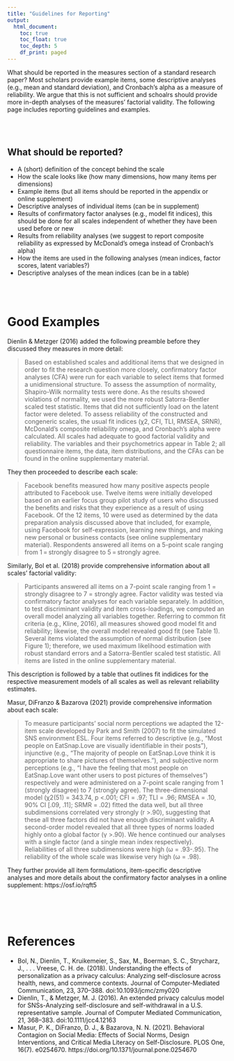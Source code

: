 ```yaml
---
title: "Guidelines for Reporting"
output: 
  html_document:
    toc: true
    toc_float: true
    toc_depth: 5
    df_print: paged
---
```



What should be reported in the measures section of a standard research paper? Most scholars provide example items, some descriptive analyses (e.g., mean and standard deviation), and Cronbach's alpha as a measure of reliability. We argue that this is not sufficient and schoalrs should provide more in-depth analyses of the measures' factorial validity. The following page includes reporting guidelines and examples. 


<br><br>

## What should be reported?


- A (short) definition of the concept behind the scale
- How the scale looks like (how many dimensions, how many items per dimensions)
- Example items (but all items should be reported in the appendix or online supplement)
- Descriptive analyses of individual items (can be in supplement)
- Results of confirmatory factor analyses (e.g., model fit indices), this should be done for all scales independent of whether they have been used before or new
- Results from reliability analyses (we suggest to report composite reliability as expressed by McDonald's omega instead of Cronbach's alpha)
- How the items are used in the following analyses (mean indices, factor scores, latent variables?)
- Descriptive analyses of the mean indices (can be in a table)


<br><br>

# Good Examples


Dienlin & Metzger (2016) added the following preamble before they discussed they measures in more detail: 


>Based on established scales and additional items that we designed in order to fit the research question more closely, confirmatory factor analyses (CFA) were run for each variable to select items that formed a unidimensional structure. To assess the assumption of normality, Shapiro-Wilk normality tests were done. As the results showed violations of normality, we used the more robust Satorra-Bentler scaled test statistic. Items that did not sufficiently load on the latent factor were deleted. To assess reliability of the constructed and congeneric scales, the usual fit indices (χ2, CFI, TLI, RMSEA, SRNR), McDonald's composite reliability omega, and Cronbach's alpha were calculated. All scales had adequate to good factorial validity and reliability. The variables and their psychometrics appear in Table 2; all questionnaire items, the data, item distributions, and the CFAs can be found in the online supplementary material.

They then proceeded to describe each scale: 

>Facebook benefits measured how many positive aspects people attributed to Facebook use. Twelve items were initially developed based on an earlier focus group pilot study of users who discussed the benefits and risks that they experience as a result of using Facebook. Of the 12 items, 10 were used as determined by the data preparation analysis discussed above that included, for example, using Facebook for self-expression, learning new things, and making new personal or business contacts (see online supplementary material). Respondents answered all items on a 5-point scale ranging from 1 = strongly disagree to 5 = strongly agree.


Similarly, Bol et al. (2018) provide comprehensive information about all scales' factorial validity:

>Participants answered all items on a 7-point scale ranging from 1 = strongly disagree to 7 = strongly agree. Factor validity was tested via confirmatory factor analyses for each variable separately. In addition, to test discriminant validity and item cross-loadings, we computed an overall model analyzing all variables together. Referring to common fit criteria (e.g., Kline, 2016), all measures showed good model fit and reliability; likewise, the overall model revealed good fit (see Table 1). Several items violated the assumption of normal distribution (see Figure 1); therefore, we used maximum likelihood estimation with robust standard errors and a Satorra-Bentler scaled test statistic. All items are listed in the online supplementary material.

This description is followed by a table that outlines fit indidices for the respective measurement models of all scales as well as relevant reliability estimates. 


Masur, DiFranzo & Bazarova (2021) provide comprehensive information about each scale:

>To measure participants’ social norm perceptions we adapted the 12-item scale developed by Park and Smith (2007) to fit the simulated SNS environment ESL. Four items referred to descriptive (e.g., “Most people on EatSnap.Love are visually identifiable in their posts”), injunctive (e.g., “The majority of people on EatSnap.Love think it is appropriate to share pictures of themselves.”), and subjective norm perceptions (e.g., “I have the feeling that most people on EatSnap.Love want other users to post pictures of themselves”) respectively and were administered on a 7-point scale ranging from 1 (strongly disagree) to 7 (strongly agree). The three-dimensional model (χ2(51) = 343.74, p <.001; CFI = .97; TLI = .96; RMSEA = .10, 90% CI [.09, .11]; SRMR = .02) fitted the data well, but all three subdimensions correlated very strongly (r >.90), suggesting that these all three factors did not have enough discriminant validity. A second-order model revealed that all three types of norms loaded highly onto a global factor (γ >.90). We hence continued our analyses with a single factor (and a single mean index respectively). Reliabilities of all three subdimensions were high (ω = .93-.95). The reliability of the whole scale was likewise very high (ω = .98).

They further provide all item formulations, item-specific descriptive analyses and more details about the confirmatory factor analyses in a online supplement: https://osf.io/rqft5


<br><br><br>


# References 

- Bol, N., Dienlin, T., Kruikemeier, S., Sax, M., Boerman, S. C., Strycharz, J., . . . Vreese, C. H. de. (2018). Understanding the effects of personalization as a privacy calculus: Analyzing self-disclosure across health, news, and commerce contexts. Journal of Computer-Mediated Communication, 23, 370–388. doi:10.1093/jcmc/zmy020
- Dienlin, T., & Metzger, M. J. (2016). An extended privacy calculus model for SNSs-Analyzing self-disclosure and self-withdrawal in a U.S. representative sample. Journal of Computer Mediated Communication, 21, 368–383. doi:10.1111/jcc4.12163
- Masur, P. K., DiFranzo, D. J., & Bazarova, N. N. (2021). Behavioral Contagion on Social Media: Effects of Social Norms, Design Interventions, and Critical Media Literacy on Self-Disclosure. PLOS One, 16(7). e0254670. https://doi.org/10.1371/journal.pone.0254670